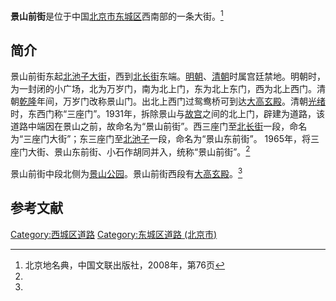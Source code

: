 {{Coord|39.92184|116.39053|type:landmark_region:CN-11_source:GoogleMaps|display=title}}
{{Infobox China Road
|路牌类型 = Beijing
|道路方向 = WE
|中文道路名称 = 景山前街
|道路名称拼音 = JINGSHANQIAN JIE
|图片 = 95001 on Jingshan Front St (20150819155542).jpg
|图片说明 = 一辆101路无轨电车在景山前街最西端
|道路属性 = 
|道路总长度 = 
|车速限制 = 
|行车线数量 = 
|所在地区 = [[北京市|北京市]][[西城区|西城区]]
|起点 =[[北池子大街|北池子大街]]
|终点 =[[北长街|北长街]]
|路段主要建筑 =[[景山公园|景山公园]]<br>[[大高玄殿|大高玄殿]]
}}

'''景山前街'''是位于中国[[北京市|北京市]][[东城区_(北京市)|东城区]]西南部的一条大街。<ref name=bjdmd>北京地名典，中国文联出版社，2008年，第76页</ref>

==简介==
景山前街东起[[北池子大街|北池子大街]]，西到[[北长街|北长街]]东端。[[明朝|明朝]]、[[清朝|清朝]]时属宫廷禁地。明朝时，为一封闭的小广场，北为万岁门，南为北上门，东为北上东门，西为北上西门。清朝[[乾隆|乾隆]]年间，万岁门改称景山门。出北上西门过鸳鸯桥可到达[[大高玄殿|大高玄殿]]。清朝[[光绪|光绪]]时，东西门称“三座门”。1931年，拆除景山与[[北京故宫|故宫]]之间的北上门，辟建为道路，该道路中端因在景山之前，故命名为“景山前街”。西三座门至[[北长街|北长街]]一段，命名为“三座门大街”；东三座门至[[北池子大街|北池子]]一段，命名为“景山东前街”。 1965年，将三座门大街、景山东前街、小石作胡同并入，统称“景山前街”。<ref name=bjdmd/>

景山前街中段北侧为[[景山公园|景山公园]]。景山前街西段有[[大高玄殿|大高玄殿]]。<ref name=bjdmd/>

==参考文献==
{{reflist}}
{{朝阳门大街}}
[[Category:西城区道路|Category:西城区道路]]
[[Category:东城区道路_(北京市)|Category:东城区道路 (北京市)]]